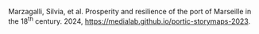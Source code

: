 Marzagalli, Silvia, et al. Prosperity and resilience of the port of Marseille in the 18<sup>th</sup> century. 2024, https://medialab.github.io/portic-storymaps-2023.
